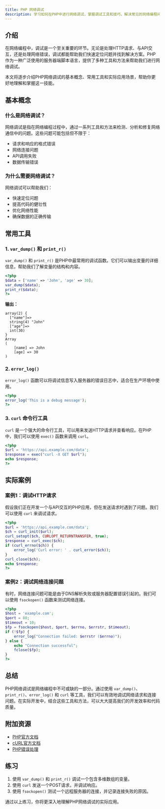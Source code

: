 ```yaml
---
title: PHP 网络调试
description: 学习如何在PHP中进行网络调试，掌握调试工具和技巧，解决常见的网络编程问题。
---
```


## 介绍

在网络编程中，调试是一个至关重要的环节。无论是处理HTTP请求、与API交互，还是处理网络错误，调试都能帮助我们快速定位问题并找到解决方案。PHP作为一种广泛使用的服务器端脚本语言，提供了多种工具和方法来帮助我们进行网络调试。

本文将逐步介绍PHP网络调试的基本概念、常用工具和实际应用场景，帮助你更好地理解和掌握这一技能。

## 基本概念

### 什么是网络调试？

网络调试是指在网络编程过程中，通过一系列工具和方法来检测、分析和修复网络通信中的问题。这些问题可能包括但不限于：

- 请求和响应的格式错误
- 网络连接问题
- API调用失败
- 数据传输错误

### 为什么需要网络调试？

网络调试可以帮助我们：

- 快速定位问题
- 提高代码的健壮性
- 优化网络性能
- 确保数据的正确传输

## 常用工具

### 1. `var_dump()` 和 `print_r()`

`var_dump()` 和 `print_r()` 是PHP中最常用的调试函数。它们可以输出变量的详细信息，帮助我们了解变量的结构和内容。

```php
<?php
$data = ['name' => 'John', 'age' => 30];
var_dump($data);
print_r($data);
?>
```

**输出：**
```
array(2) {
  ["name"]=>
  string(4) "John"
  ["age"]=>
  int(30)
}
Array
(
    [name] => John
    [age] => 30
)
```

### 2. `error_log()`

`error_log()` 函数可以将调试信息写入服务器的错误日志中，适合在生产环境中使用。

```php
<?php
error_log('This is a debug message');
?>
```

### 3. `curl` 命令行工具

`curl` 是一个强大的命令行工具，可以用来发送HTTP请求并查看响应。在PHP中，我们可以使用 `exec()` 函数来调用 `curl`。

```php
<?php
$url = 'https://api.example.com/data';
$response = exec("curl -X GET $url");
echo $response;
?>
```

## 实际案例

### 案例1：调试HTTP请求

假设我们正在开发一个与API交互的PHP应用，但在发送请求时遇到了问题。我们可以使用 `curl` 来调试请求。

```php
<?php
$url = 'https://api.example.com/data';
$ch = curl_init($url);
curl_setopt($ch, CURLOPT_RETURNTRANSFER, true);
$response = curl_exec($ch);
if (curl_errno($ch)) {
    error_log('Curl error: ' . curl_error($ch));
}
curl_close($ch);
echo $response;
?>
```

### 案例2：调试网络连接问题

有时，网络连接问题可能是由于DNS解析失败或服务器配置错误引起的。我们可以使用 `fsockopen()` 函数来测试网络连接。

```php
<?php
$host = 'example.com';
$port = 80;
$timeout = 10;
$fp = fsockopen($host, $port, $errno, $errstr, $timeout);
if (!$fp) {
    error_log("Connection failed: $errstr ($errno)");
} else {
    echo "Connection successful";
    fclose($fp);
}
?>
```

## 总结

PHP网络调试是网络编程中不可或缺的一部分。通过使用 `var_dump()`、`print_r()`、`error_log()` 和 `curl` 等工具，我们可以有效地调试网络请求和连接问题。在实际开发中，结合这些工具和方法，可以大大提高我们的开发效率和代码质量。

## 附加资源

- [PHP官方文档](https://www.php.net/manual/en/)
- [cURL官方文档](https://curl.se/docs/)
- [PHP错误处理](https://www.php.net/manual/en/book.errorfunc.php)

## 练习

1. 使用 `var_dump()` 和 `print_r()` 调试一个包含多维数组的变量。
2. 使用 `curl` 发送一个POST请求，并调试响应。
3. 使用 `fsockopen()` 测试一个远程服务器的连接，并记录连接失败的原因。

通过以上练习，你将更深入地理解PHP网络调试的实际应用。
